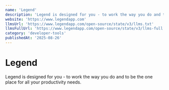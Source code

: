 ```yaml
---
name: 'Legend'
description: 'Legend is designed for you - to work the way you do and to be the one place for all your productivity needs.'
website: 'https://www.legendapp.com'
llmsUrl: 'https://www.legendapp.com/open-source/state/v3/llms.txt'
llmsFullUrl: 'https://www.legendapp.com/open-source/state/v3/llms-full.txt'
category: 'developer-tools'
publishedAt: '2025-08-26'
---
```


# Legend

Legend is designed for you - to work the way you do and to be the one place for all your productivity needs.
